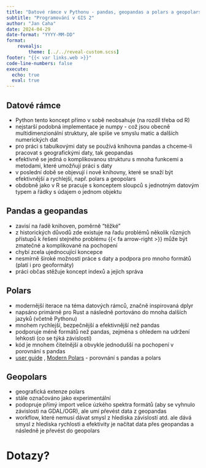 ```yaml
---
title: "Datové rámce v Pythonu - pandas, geopandas a polars a geopolars"
subtitle: "Programování v GIS 2"
author: "Jan Caha"
date: 2024-04-29
date-format: "YYYY-MM-DD"
format: 
    revealjs:
        theme: [../../reveal-custom.scss]
footer: "{{< var links.web >}}"
code-line-numbers: false
execute:
  echo: true
  eval: true
---
```


## Datové rámce

- [Python]{.software} tento koncept přímo v sobě neobsahuje (na rozdíl třeba od [R]{.software})
- nejstarší podobná implementace je [numpy]{.software} - což jsou obecně multidimenzionální struktury, ale spíše ve smyslu matic a dalších numerických dat
- pro práci s tabulkovými daty se používá knihovna [pandas]{.software} a chceme-li pracovat s geografickými daty, tak [geopandas]{.software}
- efektivně se jedná o komplikovanou strukturu s mnoha funkcemi a metodami, které umožňují práci s daty
- v poslední době se objevují i nové knihovny, které se snaží být efektivnější a rychlejší, např. [polars]{.software} a [geopolars]{.software}
- obdobně jako v [R]{.software} se pracuje s konceptem sloupců s jednotným datovým typem a řádky s údajem o jednom objektu

## Pandas a geopandas

- zavisí na řadě knihoven, poměrně "těžké"
- z historických důvodů zde existuje na řadu problémů několik různých přístupů k řešení stejného problému {{< fa arrow-right >}} může být zmatečné a komplikované na pochopení
- chybí zcela ujednocující koncepce
- nesmírně široké možnosti práce s daty a podpora pro mnoho formátů (platí i pro geoformáty)
- práci občas stěžuje koncept indexů a jejich správa

## Polars

- modernější iterace na téma datových rámců, značně inspirovaná [dplyr]{.software}
- napsáno primárně pro [Rust]{.software} a následně portováno do mnoha dalších jazyků (včetně Pythonu)
- mnohem rychlejší, bezpečnější a efektivnější než [pandas]{.software}
- podporuje méně formátů než [pandas]{.software}, zejména s ohledem na udržení lehkosti (co se týká závislostí)
- kód je mnohem čitelnější a obvykle jednodušší na pochopení v porovnání s [pandas]{.software}
- [user guide](https://docs.pola.rs/) , [Modern Polars](https://kevinheavey.github.io/modern-polars/) - porovnání s [pandas]{.software} a [polars]{.software}

## Geopolars

- geografická extenze [polars]{.software}
- stále označováno jako experimentální
- podopruje přímý import velice úzkého spektra formátů (aby se vyhnulo závislosti na [GDAL/OGR]{.software}), ale umí převést data z [geopandas]{.software}
- workflow, které nemusí dávat smysl z hlediska závislostí atd. ale dává smysl z hlediska rychlosti a efektivity je načítat data přes [geopandas]{.software} a následně je převést do [geopolars]{.software}

# Dotazy? {.center}